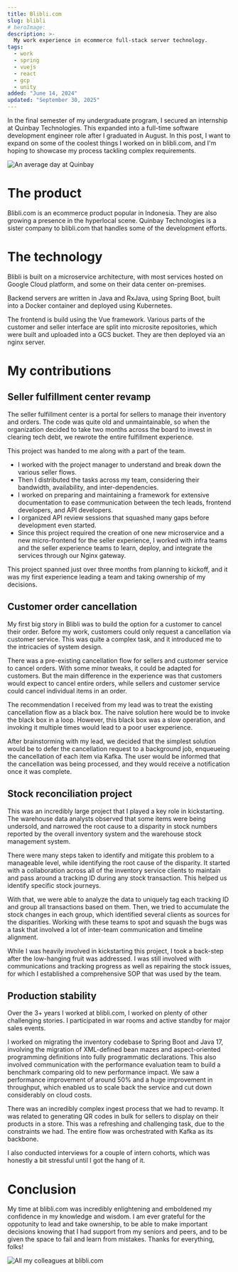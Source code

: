 ```yaml
---
title: Blibli.com
slug: blibli
# heroImage:
description: >-
  My work experience in ecommerce full-stack server technology.
tags:
  - work
  - spring
  - vuejs
  - react
  - gcp
  - unity
added: "June 14, 2024"
updated: "September 30, 2025"
---
```



In the final semester of my undergraduate program, I secured an internship at Quinbay Technologies.
This expanded into a full-time software development engineer role after I graduated in August.
In this post, I want to expand on some of the coolest things I worked on in blibli.com, and I'm hoping to showcase my process tackling complex requirements.

![An average day at Quinbay](https://tgq565ix1n.ufs.sh/f/ck6yA5hy4GoxB3ejo87bLeWn0QHTAX3Vl6EauD9swYMt17FN)

# The product

Blibli.com is an ecommerce product popular in Indonesia.
They are also growing a presence in the hyperlocal scene.
Quinbay Technologies is a sister company to blibli.com that handles some of the development efforts.

# The technology

Blibli is built on a microservice architecture, with most services hosted on <TechLogo name="gcp" followColorScheme /> Google Cloud platform, and some on their data center on-premises.

Backend servers are written in <TechLogo name="java" followColorScheme /> Java and RxJava, using <TechLogo name="spring" followColorScheme /> Spring Boot, built into a Docker container and deployed using <TechLogo name="kubernetes" /> Kubernetes.

The frontend is build using the <TechLogo name="vuejs" followColorScheme /> Vue framework.
Various parts of the customer and seller interface are split into microsite repositories, which were built and uploaded into a <TechLogo name="gcp" followColorScheme /> GCS bucket.
They are then deployed via an <TechLogo name="nginx" /> nginx server.

# My contributions

## Seller fulfillment center revamp

The seller fulfillment center is a portal for sellers to manage their inventory and orders.
The code was quite old and unmaintainable, so when the organization decided to take two months across the board to invest in clearing tech debt, we rewrote the entire fulfillment experience.

This project was handed to me along with a part of the team.
- I worked with the project manager to understand and break down the various seller flows.
- Then I distributed the tasks across my team, considering their bandwidth, availability, and inter-dependencies.
- I worked on preparing and maintaining a framework for extensive documentation to ease communication between the tech leads, frontend developers, and API developers.
- I organized API review sessions that squashed many gaps before development even started.
- Since this project required the creation of one new microservice and a new micro-frontend for the seller experience, I worked with infra teams and the seller experience teams to learn, deploy, and integrate the services through our <TechLogo name="nginx" /> Nginx gateway.

This project spanned just over three months from planning to kickoff, and it was my first experience leading a team and taking ownership of my decisions.

## Customer order cancellation

My first big story in Blibli was to build the option for a customer to cancel their order.
Before my work, customers could only request a cancellation via customer service.
This was quite a complex task, and it introduced me to the intricacies of system design.

There was a pre-existing cancellation flow for sellers and customer service to cancel orders.
With some minor tweaks, it could be adapted for customers.
But the main difference in the experience was that customers would expect to cancel entire orders, while sellers and customer service could cancel individual items in an order.

The recommendation I received from my lead was to treat the existing cancellation flow as a black box.
The naive solution here would be to invoke the black box in a loop.
However, this black box was a slow operation, and invoking it multiple times would lead to a poor user experience.

After brainstorming with my lead, we decided that the simplest solution would be to defer the cancellation request to a background job, enqueueing the cancellation of each item via <TechLogo name="kafka" /> Kafka.
The user would be informed that the cancellation was being processed, and they would receive a notification once it was complete.

## Stock reconciliation project

This was an incredibly large project that I played a key role in kickstarting.
The warehouse data analysts observed that some items were being undersold, and narrowed the root cause to a disparity in stock numbers reported by the overall inventory system and the warehouse stock management system.

There were many steps taken to identify and mitigate this problem to a manageable level, while identifying the root cause of the disparity.
It started with a collaboration across all of the inventory service clients to maintain and pass around a tracking ID during any stock transaction. This helped us identify specific stock journeys.

With that, we were able to analyze the data to uniquely tag each tracking ID and group all transactions based on them.
Then, we tried to accumulate the stock changes in each group, which identified several clients as sources for the disparities.
Working with these teams to spot and squash the bugs was a task that involved a lot of inter-team communication and timeline alignment.

While I was heavily involved in kickstarting this project, I took a back-step after the low-hanging fruit was addressed.
I was still involved with communications and tracking progress as well as repairing the stock issues, for which I established a comprehensive SOP that was used by the team.

## Production stability

Over the 3+ years I worked at blibli.com, I worked on plenty of other challenging stories.
I participated in war rooms and active standby for major sales events.

I worked on migrating the inventory codebase to <TechLogo name="spring" followColorScheme /> Spring Boot and <TechLogo name="java" followColorScheme /> Java 17, involving the migration of XML-defined bean mazes and aspect-oriented programming definitions into fully programmatic declarations.
This also involved communication with the performance evaluation team to build a benchmark comparing old to new performance impact.
We saw a performance improvement of around 50% and a huge improvement in throughput, which enabled us to scale back the service and cut down considerably on cloud costs.

There was an incredibly complex ingest process that we had to revamp.
It was related to generating QR codes in bulk for sellers to display on their products in a store.
This was a refreshing and challenging task, due to the constraints we had.
The entire flow was orchestrated with <TechLogo name="kafka" /> Kafka as its backbone.

I also conducted interviews for a couple of intern cohorts, which was honestly a bit stressful until I got the hang of it.

# Conclusion

My time at blibli.com was incredibly enlightening and emboldened my confidence in my knowledge and wisdom.
I am ever grateful for the oppotunity to lead and take ownership, to be able to make important decisions knowing that I had support from my seniors and peers, and to be given the space to fail and learn from mistakes.
Thanks for everything, folks!

![All my colleagues at blibli.com](https://tgq565ix1n.ufs.sh/f/ck6yA5hy4Gox4am36CQJJMpmRjVxq2OHCIK7irGDec5QX3sh)

